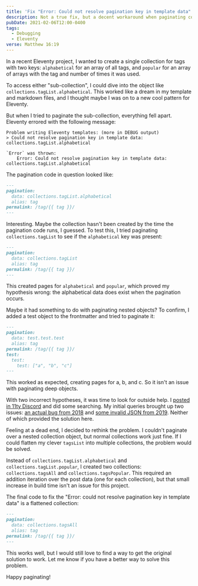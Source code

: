 ```yaml
---
title: 'Fix "Error: Could not resolve pagination key in template data" in Eleventy'
description: Not a true fix, but a decent workaround when paginating collections in Eleventy
pubDate: 2021-02-06T12:00-0400
tags:
  - Debugging
  - Eleventy
verse: Matthew 16:19
---
```



In a recent Eleventy project, I wanted to create a single collection for tags with two keys: `alphabetical` for an array of all tags, and `popular` for an array of arrays with the tag and number of times it was used.

To access either "sub-collection", I could dive into the object like `collections.tagList.alphabetical`. This worked like a dream in my template and markdown files, and I thought maybe I was on to a new cool pattern for Eleventy.

But when I tried to paginate the sub-collection, everything fell apart. Eleventy errored with the following message:

```shell
Problem writing Eleventy templates: (more in DEBUG output)
> Could not resolve pagination key in template data: collections.tagList.alphabetical

`Error` was thrown:
    Error: Could not resolve pagination key in template data: collections.tagList.alphabetical
```

The pagination code in question looked like:

```md
---
pagination:
  data: collections.tagList.alphabetical
  alias: tag
permalink: /tag/{{ tag }}/
---
```

Interesting. Maybe the collection hasn't been created by the time the pagination code runs, I guessed. To test this, I tried paginating `collections.tagList` to see if the `alphabetical` key was present:

```md
---
pagination:
  data: collections.tagList
  alias: tag
permalink: /tag/{{ tag }}/
---
```

This created pages for `alphabetical` and `popular`, which proved my hypothesis wrong: the alphabetical data does exist when the pagination occurs.

Maybe it had something to do with paginating nested objects? To confirm, I added a test object to the frontmatter and tried to paginate it:

```md
---
pagination:
  data: test.test.test
  alias: tag
permalink: /tag/{{ tag }}/
test:
  test:
    test: ["a", "b", "c"]
---
```

This worked as expected, creating pages for a, b, and c. So it isn't an issue with paginating deep objects.

With two incorrect hypotheses, it was time to look for outside help. I [posted in 11ty Discord](https://discord.com/channels/741017160297611315/741017160297611319/807589091814146060) and did some searching. My initial queries brought up two issues: [an actual bug from 2018](https://github.com/11ty/eleventy/issues/171) and [some invalid JSON from 2019](https://github.com/11ty/eleventy/issues/690). Neither of which provided the solution here.

Feeling at a dead end, I decided to rethink the problem. I couldn't paginate over a nested collection object, but normal collections work just fine. If I could flatten my clever `tagsList` into multiple collections, the problem would be solved.

Instead of `collections.tagList.alphabetical` and `collections.tagList.popular`, I created two collections: `collections.tagsAll` and `collections.tagsPopular`. This required an addition iteration over the post data (one for each collection), but that small increase in build time isn't an issue for this project.

The final code to fix the "Error: could not resolve pagination key in template data" is a flattened collection:

```md
---
pagination:
  data: collections.tagsAll
  alias: tag
permalink: /tag/{{ tag }}/
---
```

This works well, but I would still love to find a way to get the original solution to work. Let me know if you have a better way to solve this problem. <Emoji symbol='👍' />

Happy paginating!
